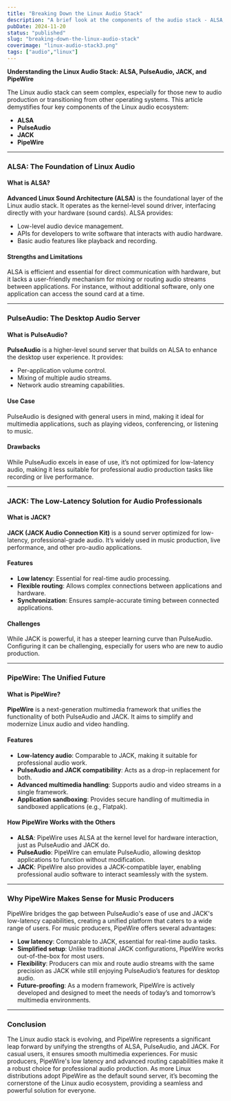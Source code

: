 ```yaml
---
title: "Breaking Down the Linux Audio Stack"
description: "A brief look at the components of the audio stack - ALSA, Pulse, JACK and Pipewire."
pubDate: 2024-11-20
status: "published"
slug: "breaking-down-the-linux-audio-stack"
coverimage: "linux-audio-stack3.png"
tags: ["audio","linux"]
---
```


**Understanding the Linux Audio Stack: ALSA, PulseAudio, JACK, and PipeWire**

The Linux audio stack can seem complex, especially for those new to audio production or transitioning from other operating systems. This article demystifies four key components of the Linux audio ecosystem:
- **ALSA**
- **PulseAudio**
- **JACK**
- **PipeWire**

---

### **ALSA: The Foundation of Linux Audio**
#### What is ALSA?
**Advanced Linux Sound Architecture (ALSA)** is the foundational layer of the Linux audio stack. It operates as the kernel-level sound driver, interfacing directly with your hardware (sound cards). ALSA provides:
- Low-level audio device management.
- APIs for developers to write software that interacts with audio hardware.
- Basic audio features like playback and recording.

#### Strengths and Limitations
ALSA is efficient and essential for direct communication with hardware, but it lacks a user-friendly mechanism for mixing or routing audio streams between applications. For instance, without additional software, only one application can access the sound card at a time.

---

### **PulseAudio: The Desktop Audio Server**
#### What is PulseAudio?
**PulseAudio** is a higher-level sound server that builds on ALSA to enhance the desktop user experience. It provides:
- Per-application volume control.
- Mixing of multiple audio streams.
- Network audio streaming capabilities.

#### Use Case
PulseAudio is designed with general users in mind, making it ideal for multimedia applications, such as playing videos, conferencing, or listening to music.

#### Drawbacks
While PulseAudio excels in ease of use, it’s not optimized for low-latency audio, making it less suitable for professional audio production tasks like recording or live performance.

---

### **JACK: The Low-Latency Solution for Audio Professionals**
#### What is JACK?
**JACK (JACK Audio Connection Kit)** is a sound server optimized for low-latency, professional-grade audio. It’s widely used in music production, live performance, and other pro-audio applications.

#### Features
- **Low latency**: Essential for real-time audio processing.
- **Flexible routing**: Allows complex connections between applications and hardware.
- **Synchronization**: Ensures sample-accurate timing between connected applications.

#### Challenges
While JACK is powerful, it has a steeper learning curve than PulseAudio. Configuring it can be challenging, especially for users who are new to audio production.

---

### **PipeWire: The Unified Future**
#### What is PipeWire?
**PipeWire** is a next-generation multimedia framework that unifies the functionality of both PulseAudio and JACK. It aims to simplify and modernize Linux audio and video handling.

#### Features
- **Low-latency audio**: Comparable to JACK, making it suitable for professional audio work.
- **PulseAudio and JACK compatibility**: Acts as a drop-in replacement for both.
- **Advanced multimedia handling**: Supports audio and video streams in a single framework.
- **Application sandboxing**: Provides secure handling of multimedia in sandboxed applications (e.g., Flatpak).

#### How PipeWire Works with the Others
- **ALSA**: PipeWire uses ALSA at the kernel level for hardware interaction, just as PulseAudio and JACK do.
- **PulseAudio**: PipeWire can emulate PulseAudio, allowing desktop applications to function without modification.
- **JACK**: PipeWire also provides a JACK-compatible layer, enabling professional audio software to interact seamlessly with the system.

---

### **Why PipeWire Makes Sense for Music Producers**
PipeWire bridges the gap between PulseAudio's ease of use and JACK's low-latency capabilities, creating a unified platform that caters to a wide range of users. For music producers, PipeWire offers several advantages:
- **Low latency**: Comparable to JACK, essential for real-time audio tasks.
- **Simplified setup**: Unlike traditional JACK configurations, PipeWire works out-of-the-box for most users.
- **Flexibility**: Producers can mix and route audio streams with the same precision as JACK while still enjoying PulseAudio’s features for desktop audio.
- **Future-proofing**: As a modern framework, PipeWire is actively developed and designed to meet the needs of today’s and tomorrow’s multimedia environments.

---

### **Conclusion**
The Linux audio stack is evolving, and PipeWire represents a significant leap forward by unifying the strengths of ALSA, PulseAudio, and JACK. For casual users, it ensures smooth multimedia experiences. For music producers, PipeWire's low latency and advanced routing capabilities make it a robust choice for professional audio production. As more Linux distributions adopt PipeWire as the default sound server, it’s becoming the cornerstone of the Linux audio ecosystem, providing a seamless and powerful solution for everyone.